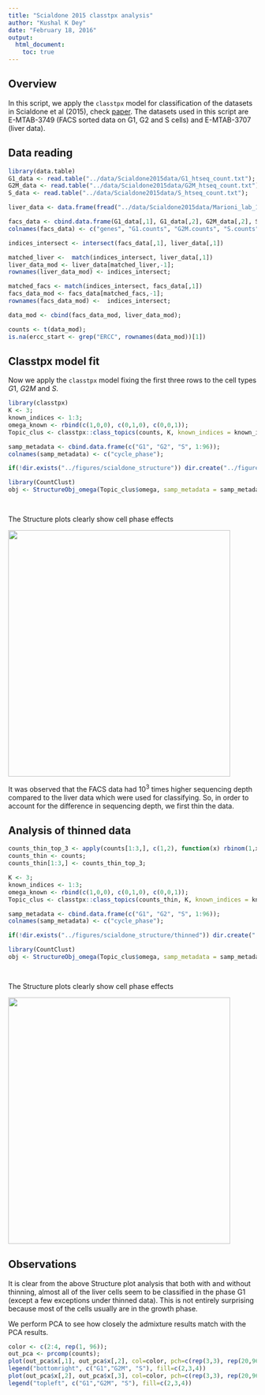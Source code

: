 ```yaml
---
title: "Scialdone 2015 classtpx analysis"
author: "Kushal K Dey"
date: "February 18, 2016"
output: 
  html_document:
    toc: true
---
```


## Overview

In this script, we apply the `classtpx` model for classification of the datasets in Scialdone et al (2015), check [paper](http://www.sciencedirect.com/science/article/pii/S1046202315300098). The datasets used in this script are E-MTAB-3749 (FACS sorted data on G1, G2 and S cells) and  E-MTAB-3707 (liver data). 

## Data reading 

```r
library(data.table)
G1_data <- read.table("../data/Scialdone2015data/G1_htseq_count.txt");
G2M_data <- read.table("../data/Scialdone2015data/G2M_htseq_count.txt");
S_data <- read.table("../data/Scialdone2015data/S_htseq_count.txt");

liver_data <- data.frame(fread("../data/Scialdone2015data/Marioni_lab_1_Jul_2015_gene_counts_table.txt"));

facs_data <- cbind.data.frame(G1_data[,1], G1_data[,2], G2M_data[,2], S_data[,2]);
colnames(facs_data) <- c("genes", "G1.counts", "G2M.counts", "S.counts");

indices_intersect <- intersect(facs_data[,1], liver_data[,1])

matched_liver <-  match(indices_intersect, liver_data[,1])
liver_data_mod <- liver_data[matched_liver,-1];
rownames(liver_data_mod) <- indices_intersect;

matched_facs <- match(indices_intersect, facs_data[,1])
facs_data_mod <- facs_data[matched_facs,-1];
rownames(facs_data_mod) <-  indices_intersect;

data_mod <- cbind(facs_data_mod, liver_data_mod);

counts <- t(data_mod);
is.na(ercc_start <- grep("ERCC", rownames(data_mod))[1])
```

## Classtpx model fit

Now we apply the `classtpx` model fixing the first three rows to the cell types $G1$, $G2M$ and $S$. 

```r
library(classtpx)
K <- 3;
known_indices <- 1:3;
omega_known <- rbind(c(1,0,0), c(0,1,0), c(0,0,1));
Topic_clus <- classtpx::class_topics(counts, K, known_indices = known_indices, omega_known = omega_known, tol=0.001);

```


```r
samp_metadata <- cbind.data.frame(c("G1", "G2", "S", 1:96));
colnames(samp_metadata) <- c("cycle_phase");

if(!dir.exists("../figures/scialdone_structure")) dir.create("../figures/scialdone_structure")

library(CountClust)
obj <- StructureObj_omega(Topic_clus$omega, samp_metadata = samp_metadata, batch_lab = NULL,partition = rep("TRUE",dim(samp_metadata)[2]),path_struct="../figures/scialdone_structure",control=list(cex.axis=1));

  
```

The Structure plots clearly show cell phase effects

<img src='../figures/scialdone_structure/clus_3/struct_clus_3_cycle_phase.png' style="width:450px;height:500px;">

It was observed that the FACS data had $10^3$ times higher sequencing depth compared to the liver data which were used for classifying. So, in order to account for the difference in sequencing depth, we first thin the data.

## Analysis of thinned data

```r
counts_thin_top_3 <- apply(counts[1:3,], c(1,2), function(x) rbinom(1,x,0.001))
counts_thin <- counts;
counts_thin[1:3,] <- counts_thin_top_3;
```

```r
K <- 3;
known_indices <- 1:3;
omega_known <- rbind(c(1,0,0), c(0,1,0), c(0,0,1));
Topic_clus <- classtpx::class_topics(counts_thin, K, known_indices = known_indices, omega_known = omega_known, tol=0.001);

```


```r
samp_metadata <- cbind.data.frame(c("G1", "G2", "S", 1:96));
colnames(samp_metadata) <- c("cycle_phase");

if(!dir.exists("../figures/scialdone_structure/thinned")) dir.create("../figures/scialdone_structure/thinned")

library(CountClust)
obj <- StructureObj_omega(Topic_clus$omega, samp_metadata = samp_metadata, batch_lab = NULL,partition = rep("TRUE",dim(samp_metadata)[2]),path_struct="../figures/scialdone_structure/thinned",control=list(cex.axis=1));

  
```

The Structure plots clearly show cell phase effects

<img src='../figures/scialdone_structure/thinned/clus_3/struct_clus_3_cycle_phase.png' style="width:450px;height:500px;">

## Observations

It is clear from the above Structure plot analysis that both with and without thinning, almost all of the liver cells seem to be classified in the phase G1 (except a few exceptions under thinned data). This is not
entirely surprising because most of the cells usually are in the growth phase. 

We perform PCA to see how closely the admixture results match with the PCA results. 

```r
color <- c(2:4, rep(1, 96));
out_pca <- prcomp(counts);
plot(out_pca$x[,1], out_pca$x[,2], col=color, pch=c(rep(3,3), rep(20,96)))
legend("bottomright", c("G1","G2M", "S"), fill=c(2,3,4))
plot(out_pca$x[,2], out_pca$x[,3], col=color, pch=c(rep(3,3), rep(20,96)))
legend("topleft", c("G1","G2M", "S"), fill=c(2,3,4))
```
